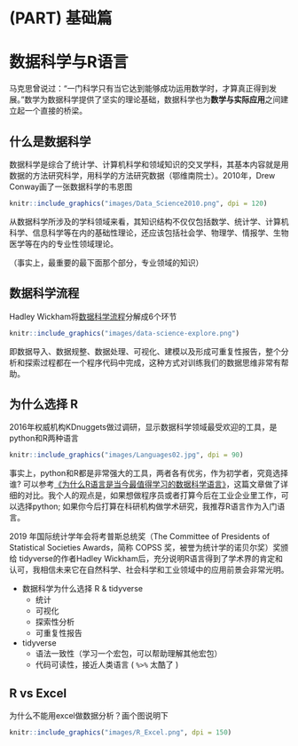 \mainmatter

# (PART) 基础篇 {-}

# 数据科学与R语言 {#intro-ds}

马克思曾说过：“一门科学只有当它达到能够成功运用数学时，才算真正得到发展。”数学为数据科学提供了坚实的理论基础，数据科学也为**数学与实际应用**之间建立起一个直接的桥梁。


## 什么是数据科学

数据科学是综合了统计学、计算机科学和领域知识的交叉学科，其基本内容就是用数据的方法研究科学，用科学的方法研究数据（鄂维南院士）。2010年，Drew Conway画了一张数据科学的韦恩图

```r
knitr::include_graphics("images/Data_Science2010.png", dpi = 120)
```

从数据科学所涉及的学科领域来看，其知识结构不仅仅包括数学、统计学、计算机科学、信息科学等在内的基础性理论，还应该包括社会学、物理学、情报学、生物医学等在内的专业性领域理论。

（事实上，最重要的最下面那个部分，专业领域的知识）

## 数据科学流程
Hadley Wickham将[数据科学流程](https://r4ds.had.co.nz/)分解成6个环节

```r
knitr::include_graphics("images/data-science-explore.png")
```
即数据导入、数据规整、数据处理、可视化、建模以及形成可重复性报告，整个分析和探索过程都在一个程序代码中完成，这种方式对训练我们的数据思维非常有帮助。



## 为什么选择 R

2016年权威机构KDnuggets做过调研，显示数据科学领域最受欢迎的工具，是python和R两种语言

```r
knitr::include_graphics("images/Languages02.jpg", dpi = 90)
```

事实上，python和R都是非常强大的工具，两者各有优劣，作为初学者，究竟选择谁?
可以参考[《为什么R语言是当今最值得学习的数据科学语言》](https://www.sharpsightlabs.com/blog/r-recommend-data-science/)，这篇文章做了详细的对比。我个人的观点是，如果想做程序员或者打算今后在工业企业里工作，可以选择python; 如果你今后打算在科研机构做学术研究，我推荐R语言作为入门语言。


2019 年国际统计学年会将考普斯总统奖（The Committee of Presidents of Statistical Societies
Awards，简称 COPSS 奖，被誉为统计学的诺贝尔奖）奖颁给 tidyverse的作者Hadley Wickham后，充分说明R语言得到了学术界的肯定和认可，我相信未来它在自然科学、社会科学和工业领域中的应用前景会非常光明。

* 数据科学为什么选择 R & tidyverse
  +  统计
  +  可视化
  +  探索性分析
  +  可重复性报告
  
* tidyverse
  + 语法一致性（学习一个宏包，可以帮助理解其他宏包）
  + 代码可读性，接近人类语言 ( `%>%` 太酷了 )



<!-- R 是一种为统计计算和绘图而生的语言和环境 -->

<!-- -  R 是一个全面的.hl[统计]研究平台 -->

<!-- - R 可运行于多种平台之上，包括Windows、UNIX 和 Mac OS X -->

<!-- - R 拥有顶尖水准的.hl[制图]功能 -->

<!-- - R 是免费的 -->

<!-- - R 应用广泛，拥有丰富的.hl[库包]  -->

<!-- - 活跃的社区 -->




## R vs Excel

为什么不能用excel做数据分析？画个图说明下

```r
knitr::include_graphics("images/R_Excel.png", dpi = 150)
```




